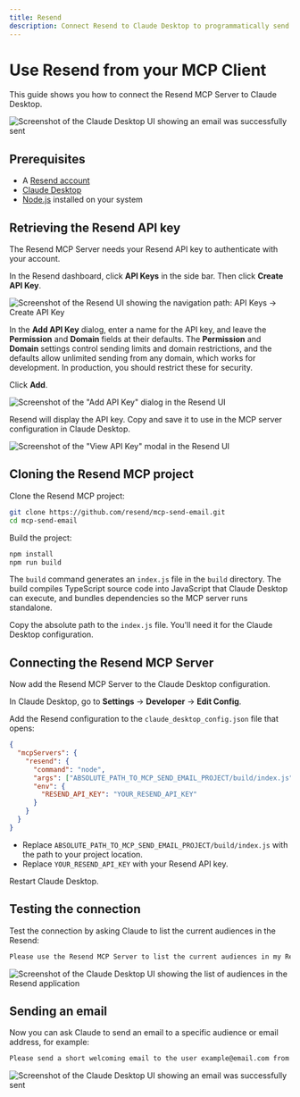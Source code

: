 ```yaml
---
title: Resend
description: Connect Resend to Claude Desktop to programmatically send emails to audiences using natural language commands.
---
```


# Use Resend from your MCP Client

This guide shows you how to connect the Resend MCP Server to Claude Desktop.

![Screenshot of the Claude Desktop UI showing an email was successfully sent](/assets/mcp/using-mcp/resend-guide/send-email-example.png)

## Prerequisites

- A [Resend account](https://resend.com/)
- [Claude Desktop](https://claude.ai/download)
- [Node.js](https://nodejs.org/en/download/) installed on your system

## Retrieving the Resend API key

The Resend MCP Server needs your Resend API key to authenticate with your account.

In the Resend dashboard, click **API Keys** in the side bar. Then click **Create API Key**.

![Screenshot of the Resend UI showing the navigation path: API Keys → Create API Key](/assets/mcp/using-mcp/resend-guide/create-api-key-button.png)

In the **Add API Key** dialog, enter a name for the API key, and leave the **Permission** and **Domain** fields at their defaults. The **Permission** and **Domain** settings control sending limits and domain restrictions, and the defaults allow unlimited sending from any domain, which works for development. In production, you should restrict these for security.

Click **Add**.

![Screenshot of the "Add API Key" dialog in the Resend UI](/assets/mcp/using-mcp/resend-guide/api-key-form.png)

Resend will display the API key. Copy and save it to use in the MCP server configuration in Claude Desktop.

![Screenshot of the "View API Key" modal in the Resend UI](/assets/mcp/using-mcp/resend-guide/copy-api-key.png)

## Cloning the Resend MCP project

Clone the Resend MCP project:

```bash
git clone https://github.com/resend/mcp-send-email.git
cd mcp-send-email
```

Build the project:

```bash
npm install
npm run build
```

The `build` command generates an `index.js` file in the `build` directory. The build compiles TypeScript source code into JavaScript that Claude Desktop can execute, and bundles dependencies so the MCP server runs standalone.

Copy the absolute path to the `index.js` file. You'll need it for the Claude Desktop configuration.

## Connecting the Resend MCP Server

Now add the Resend MCP Server to the Claude Desktop configuration.

In Claude Desktop, go to **Settings** → **Developer** → **Edit Config**.

Add the Resend configuration to the `claude_desktop_config.json` file that opens:

```json
{
  "mcpServers": {
    "resend": {
      "command": "node",
      "args": ["ABSOLUTE_PATH_TO_MCP_SEND_EMAIL_PROJECT/build/index.js"],
      "env": {
        "RESEND_API_KEY": "YOUR_RESEND_API_KEY"
      }
    }
  }
}
```

- Replace `ABSOLUTE_PATH_TO_MCP_SEND_EMAIL_PROJECT/build/index.js` with the path to your project location.
- Replace `YOUR_RESEND_API_KEY` with your Resend API key.

Restart Claude Desktop.

## Testing the connection

Test the connection by asking Claude to list the current audiences in the Resend:

```txt
Please use the Resend MCP Server to list the current audiences in my Resend account
```

![Screenshot of the Claude Desktop UI showing the list of audiences in the Resend application](/assets/mcp/using-mcp/resend-guide/list-audiences.png)

## Sending an email

Now you can ask Claude to send an email to a specific audience or email address, for example:

```txt
Please send a short welcoming email to the user example@email.com from onboarding@acme.dev.
```

![Screenshot of the Claude Desktop UI showing an email was successfully sent](/assets/mcp/using-mcp/resend-guide/send-email-example.png)

